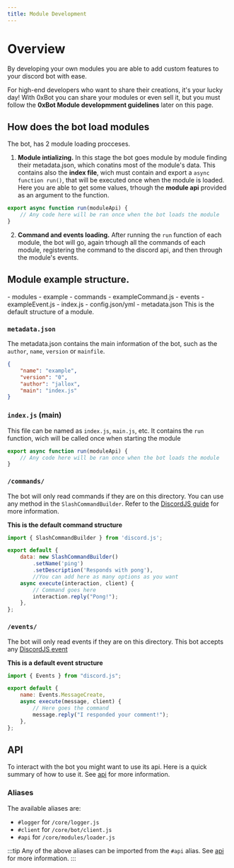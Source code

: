 ```yaml
---
title: Module Development
---
```



# Overview
By developing your own modules you are able to add custom features to your discord bot with ease. 

For high-end developers who want to share their creations, it's your lucky day! With 0xBot you can share your modules or even sell it, but you must follow the **0xBot Module developmment guidelines** later on this page.

## How does the bot load modules
The bot, has 2 module loading procceses. 

1. **Module intializing.** In this stage the bot goes module by module finding their metadata.json, which conatins most of the module's data. This contains also the **index file**, wich must contain and export a `async function run()`, that will be executed once when the module is loaded. Here you are able to get some values, trhough the **module api** provided as an argument to the function.
```js
export async function run(moduleApi) {
    // Any code here will be ran once when the bot loads the module
}
```

2. **Command and events loading.** After running the `run` function of each module, the bot will go, again trhough all the commands of each module, registering the command to the discord api, and then through the module's events.

## Module example structure.

<FileTree>
- modules
	- example
		- commands
			- exampleCommand.js
		- events
			- exampleEvent.js
		- index.js
		- config.json/yml
		- metadata.json
</FileTree>
This is the default structure of a module.

### `metadata.json`
The metadata.json contains the main information of the bot, such as the `author`, `name`, `version` or `mainfile`.
```json title="metadata.json"
{
    "name": "example",
    "version": "0",
    "author": "jallox",
    "main": "index.js"
}
```

### `index.js` (main)
This file can be named as `index.js`, `main.js`, etc. It contains the `run` function, wich will be called once when starting the module
```js title="index.js"
export async function run(moduleApi) {
    // Any code here will be ran once when the bot loads the module
}
```

### `/commands/`
The bot will only read commands if they are on this directory. You can use any method in the `SlashCommandBuilder`. Refer to the [DiscordJS guide](https://discord.js.org/docs/packages/discord.js/14.22.1/SlashCommandBuilder:Class) for more information.

**This is the default command structure**
```js title="commands/ping.js"
import { SlashCommandBuilder } from 'discord.js';

export default {
	data: new SlashCommandBuilder()
		.setName('ping')
		.setDescription('Responds with pong'),
		//You can add here as many options as you want 
	async execute(interaction, client) {
		// Command goes here
        interaction.reply("Pong!");
	},
};
```

### `/events/`
The bot will only read events if they are on this directory. This bot accepts any [DiscordJS event](https://discord.js.org/docs/packages/discord.js/14.22.1/Events:Enum)

**This is a default event structure**
```js title="events/message.js"
import { Events } from "discord.js";

export default {
	name: Events.MessageCreate,
	async execute(message, client) {
		// Here goes the command
        message.reply("I responded your comment!");
	},
};
```

## API
To interact with the bot you might want to use its api. Here is a quick summary of how to use it. See [api](/0xbot/module-development/api/) for more information.

### Aliases
The available aliases are:
- `#logger` for `/core/logger.js`
- `#client` for `/core/bot/client.js`
- `#api` for `/core/modules/loader.js`

:::tip
Any of the above aliases can be imported from the `#api` alias. See [api](/0xbot/module-development/api/) for more information.
:::




